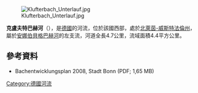 {{Coord|50.700561|N|7.126083|E|display=title}}
[[Image:Klufterbach_Unterlauf.jpg|right]]

'''克盧夫特巴赫河'''（{{lang-de|Klufterbach}}），是[[德國|德國]]的河流，位於該國西部，處於[[北萊茵-威斯特法倫州|北萊茵-威斯特法倫州]]，屬於[[安娜伯貝格巴赫河|安娜伯貝格巴赫河]]的左支流，河道全長4.7公里，流域面積4.4平方公里。

==參考資料==
* Bachentwicklungsplan 2008, Stadt Bonn (PDF; 1,65 MB)

{{Germany-geo-stub}}
[[Category:德國河流|Category:德國河流]]